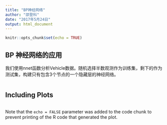 ```yaml
---
title: "BP神经网络"
author: "邵登科"
date: "2017年5月24日"
output: html_document
---
```


```r
knitr::opts_chunk$set(echo = TRUE)
```

## BP 神经网络的应用

我们使用nnet函数分析Vehicle数据。随机选择半数观测作为训练集，剩下的作为测试集，构建只有包含3个节点的一个隐藏层的神经网络。


```r


```

## Including Plots



```r


```

Note that the `echo = FALSE` parameter was added to the code chunk to prevent printing of the R code that generated the plot.
